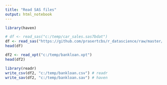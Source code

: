 ```yaml
---
title: "Read SAS files"
output: html_notebook
---
```


```r
library(haven)
```

```r
# df <- read_sas("c:/temp/car_sales.sas7bdat")
df <- read_sas("https://github.com/prasertcbs/r_datascience/raw/master/data/car_sales.sas7bdat")
head(df)
```

```r
df2 <- read_xpt("c:/temp/bankloan.xpt")
head(df2)
```

```r
library(readr)
write_csv(df2, "c:/temp/bankloan.csv") # readr
write_sav(df2, "c:/temp/bankloan.sav") # haven
```

